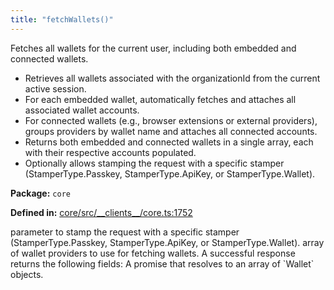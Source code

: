 ```yaml
---
title: "fetchWallets()"
---
```



<H3Bordered text="Overview" />

Fetches all wallets for the current user, including both embedded and connected wallets.

<ul>
  <li>Retrieves all wallets associated with the organizationId from the current active session.</li>
  <li>For each embedded wallet, automatically fetches and attaches all associated wallet accounts.</li>
  <li>For connected wallets (e.g., browser extensions or external providers), groups providers by wallet name and attaches all connected accounts.</li>
  <li>Returns both embedded and connected wallets in a single array, each with their respective accounts populated.</li>
  <li>Optionally allows stamping the request with a specific stamper (StamperType.Passkey, StamperType.ApiKey, or StamperType.Wallet).</li>
</ul>

<p><strong>Package:</strong> <code>core</code></p>

<p><strong>Defined in:</strong> <a href="https://github.com/tkhq/sdk/blob/main/packages/core/src/__clients__/core.ts#L1752">core/src/__clients__/core.ts:1752</a></p>

<H3Bordered text="Parameters" />

<ParamField body="params" type='FetchWalletsParams' required={false} >
  <Expandable title="params details">
    <NestedParam parentKey="params" childKey="stampWith" type='StamperType' required={false}>
parameter to stamp the request with a specific stamper (StamperType.Passkey, StamperType.ApiKey, or StamperType.Wallet).
</NestedParam>
    <NestedParam parentKey="params" childKey="walletProviders" type='WalletProvider[]' required={false}>
array of wallet providers to use for fetching wallets.
</NestedParam>
  </Expandable>
</ParamField>

<H3Bordered text="Response" />
A successful response returns the following fields:

<ResponseField name="returns" type="Wallet[]" required={true} >
  A promise that resolves to an array of `Wallet` objects.
</ResponseField>
